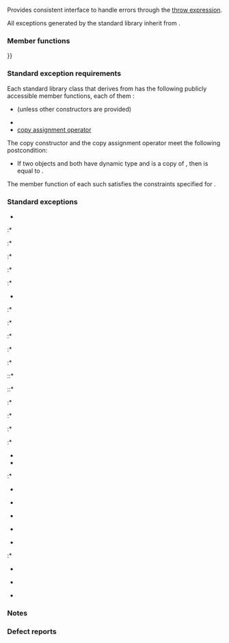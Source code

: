 {{cpp/title|exception}}
{{cpp/error/exception/navbar}}
{{ddcl|header=exception|
class exception;
}}

Provides consistent interface to handle errors through the [[cpp/language/throw|throw expression]]. 

All exceptions generated by the standard library inherit from {{tt|std::exception}}.

{{rrev|since=c++26|
All member functions of {{tt|std::exception}} are {{c/core|constexpr}}.
}}

===Member functions===
{{dsc begin}}
{{dsc mem ctor|cpp/error/exception/exception|constructs the exception object}}
{{dsc inc|cpp/error/exception/dsc destructor}}
{{dsc inc|cpp/error/exception/dsc operator{{=}}}}
{{dsc inc|cpp/error/exception/dsc what}}
{{dsc end}}

===Standard exception requirements===
Each standard library class {{tt|T}} that derives from {{tt|std::exception}} has the following publicly accessible member functions, each of them {{rev inl|until=c++11|do not exit with an exception}}{{rev inl|since=c++11|having a [[cpp/language/noexcept spec|non-throwing exception specification]]}}:
* {{lt|cpp/language/default constructor}} (unless other constructors are provided)
* {{lt|cpp/language/copy constructor}}
* [[cpp/language/copy assignment|copy assignment operator]]

The copy constructor and the copy assignment operator meet the following postcondition:
* If two objects {{c|lhs}} and {{c|rhs}} both have dynamic type {{tt|T}} and {{c|lhs}} is a copy of {{c|rhs}}, then {{c|std::strcmp(lhs.what(), rhs.what())}} is equal to {{c|0}}.

The {{tt|what()}} member function of each such {{tt|T}} satisfies the constraints specified for {{lc|std::exception::what()}}.

===Standard exceptions===
*{{ltt|cpp/error/logic_error}}
:*{{ltt|cpp/error/invalid_argument}}
:*{{ltt|cpp/error/domain_error}}
:*{{ltt|cpp/error/length_error}}
:*{{ltt|cpp/error/out_of_range}}
:*{{ltt|cpp/thread/future_error}} {{mark since c++11}}
*{{ltt|cpp/error/runtime_error}}
:*{{ltt|cpp/error/range_error}}
:*{{ltt|cpp/error/overflow_error}}
:*{{ltt|cpp/error/underflow_error}}
:*{{ltt|cpp/regex/regex_error}} {{mark since c++11}}
:*{{ltt|cpp/error/system_error}} {{mark since c++11}}
::*{{l2tt|cpp/io/ios_base/failure}} {{mark since c++11}}
::*{{l2tt|cpp/filesystem/filesystem_error}} {{mark since c++17}}
:*{{ltt|cpp/error/tx_exception}} {{mark since tm ts}}
:*{{ltt|cpp/chrono/nonexistent_local_time}} {{mark since c++20}}
:*{{ltt|cpp/chrono/ambiguous_local_time}} {{mark since c++20}}
:*{{ltt|cpp/utility/format/format_error}} {{mark since c++20}}
*{{ltt|cpp/types/bad_typeid}}
*{{ltt|cpp/types/bad_cast}}
:*{{ltt|cpp/utility/any/bad_any_cast}} {{mark since c++17}}
*{{ltt|cpp/utility/optional/bad_optional_access}} {{mark since c++17}}
*{{ltt|cpp/utility/expected/bad_expected_access}} {{mark since c++23}}
*{{ltt|cpp/memory/bad_weak_ptr}} {{mark since c++11}}
*{{ltt|cpp/utility/functional/bad_function_call}} {{mark since c++11}}
*{{ltt|cpp/memory/new/bad_alloc}}
:*{{ltt|cpp/memory/new/bad_array_new_length}} {{mark since c++11}}
*{{ltt|cpp/error/bad_exception}}
*{{l2tt|cpp/io/ios_base/failure}} {{mark until c++11}}
*{{ltt|cpp/utility/variant/bad_variant_access}} {{mark since c++17}}

===Notes===
{{ftm begin}}
{{ftm|__cpp_lib_constexpr_exceptions|value=202411L|std=C++26|{{c/core|constexpr}} for exception types}}
{{ftm end}}

===Defect reports===
{{dr list begin}}
{{dr list item|wg=lwg|dr=471|std=C++98|before=there was no requirement on standard library classes derived from {{tt|std::exception}}|after=added}}
{{dr list end}}

{{langlinks|de|es|fr|it|ja|pt|ru|zh}}